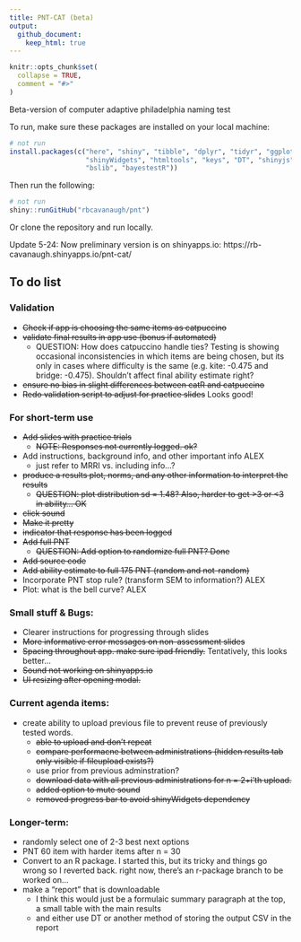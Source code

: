 ```yaml
---
title: PNT-CAT (beta)
output:
  github_document:
    keep_html: true
---
```



<!-- README.md is generated from README.Rmd. Please edit that file -->

```r
knitr::opts_chunk$set(
  collapse = TRUE,
  comment = "#>"
)
```



<!-- badges: start -->
<!-- badges: end -->

Beta-version of computer adaptive philadelphia naming test

To run, make sure these packages are installed on your local machine:

```r
# not run
install.packages(c("here", "shiny", "tibble", "dplyr", "tidyr", "ggplot2",
                   "shinyWidgets", "htmltools", "keys", "DT", "shinyjs", "catR",
                   "bslib", "bayestestR"))

```

Then run the following:

```r
# not run
shiny::runGitHub("rbcavanaugh/pnt")
```

Or clone the repository and run locally. 

Update 5-24: Now preliminary version is on shinyapps.io: https://rb-cavanaugh.shinyapps.io/pnt-cat/


## To do list

### Validation

- ~~Check if app is choosing the same items as catpuccino~~
- ~~validate final results in app use (bonus if automated)~~
  - QUESTION: How does catpuccino handle ties? Testing is showing occasional inconsistencies in which items are being chosen, but its only in cases where difficulty is the same (e.g. kite: -0.475 and bridge: -0.475). Shouldn't affect final ability estimate right? 
- ~~ensure no bias in slight differences between catR and catpuccino~~
- ~~Redo validation script to adjust for practice slides~~ Looks good!

### For short-term use

- ~~Add slides with practice trials~~
  - ~~NOTE: Responses not currently logged. ok?~~
- Add instructions, background info, and other important info ALEX
  - just refer to MRRI vs. including info...?
- ~~produce a results plot, norms, and any other information to interpret the results~~
  - ~~QUESTION: plot distribution sd = 1.48? Also, harder to get >3 or <3 in ability... OK~~
- ~~click sound~~
- ~~Make it pretty~~
- ~~indicator that response has been logged~~
- ~~Add full PNT~~
  - ~~QUESTION: Add option to randomize full PNT? Done~~
- ~~Add source code~~
- ~~Add ability estimate to full 175 PNT (random and not-random)~~
- Incorporate PNT stop rule? (transform SEM to information?) ALEX
- Plot: what is the bell curve? ALEX

### Small stuff & Bugs:
- Clearer instructions for progressing through slides
- ~~More informative error messages on non-assessment slides~~
- ~~Spacing throughout app. make sure ipad friendly.~~ Tentatively, this looks better...
- ~~Sound not working on shinyapps.io~~
- ~~UI resizing after opening modal.~~

### Current agenda items:

- create ability to upload previous file to prevent reuse of previously tested words.
  - ~~able to upload and don't repeat~~
  - ~~compare performacne between administrations (hidden results tab only visible if fileupload exists?)~~
  - use prior from previous adminstration?
  - ~~download data with all previous administrations for n = 2+i'th upload.~~
  - ~~added option to mute sound~~
  - ~~removed progress bar to avoid shinyWidgets dependency~~
  
### Longer-term:

- randomly select one of 2-3 best next options
- PNT 60 item with harder items after n = 30
- Convert to an R package. I started this, but its tricky and things go wrong so I reverted back. right now, there's an r-package branch to be worked on...
- make a "report" that is downloadable
  - I think this would just be a formulaic summary paragraph at the top, a small table with the main results
  - and either use DT or another method of storing the output CSV in the report

